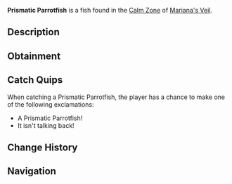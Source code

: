 {{FishInfobox
|image          = Prismatic Parrotfish.png
|rarity         = Rare
|sea            = First Sea
|location       = [[Calm Zone]]
|sublocation    = 
|sources        = Fishing Rod
|radar_location = 
|xp             = 650
|weather        = Clear
|time           = 
|season         = Spring
|bait           = Minnow
|base_weight    = 24
|base_value     = 1500
|weight_range   = 16
|base_chance    = 10
|base_resil     = 40
}}
'''Prismatic Parrotfish''' is a {{Rarity|Rare}} fish found in the [[Calm Zone]] of [[Mariana's Veil]].

== Description ==
{{Description|A colorful fish with scales that reflect every color of the rainbow.|Bestiary Entry}}

== Obtainment ==
{{Description|Located in clear waters with a glistening rainbow shine.|Bestiary Hint}}
{{Fish Availability|
Mariana's Veil/Calm Zone
|top_rods      = 
Training Rod\816666.67\816666.67;
Flimsy Rod\676500\676500;
Trident Rod\241680.61\265032.58;
Leviathan's Fang Rod\240693.31\259741.78;
Free Spirit Rod\221061\242420.63;
Plastic Rod\178162.25\135524.9;
Magnet Rod\102292\103926.16;
No-Life Rod\178200.8\199317.29;
Seraphic Rod\164194.9\180135.87;
Ethereal Prism Rod\163484.59\177216.4;
Challenger's Rod\161039\173863.49;
Rod Of The Forgotten Fang\160526.2\173533.82;
Rod Of The Exalted One\152474.89\164256.53;
Verdant Shear Rod\150201\164934.87;
Rod Of The Depths\149979.12\164470.59;
Zeus Rod\149263.5\161261.07;
Blazebringer Rod\147319.03\163780.85;
Depthseeker Rod\140337.12\158969.15;
Volcanic Rod\136517.24\158051.31;
Avalanche Rod\125911.55\141637.69;
Steady Rod\60814.58\59655.11
|recommended   = Training Rod
}}

== Catch Quips ==
When catching a Prismatic Parrotfish, the player has a chance to make one of the following exclamations:
* A Prismatic Parrotfish!
* It isn't talking back!

== Change History ==
{{Change History|{{subst:Current Version}}}}

== Navigation ==
{{Fish Navbox|Calm Zone}}